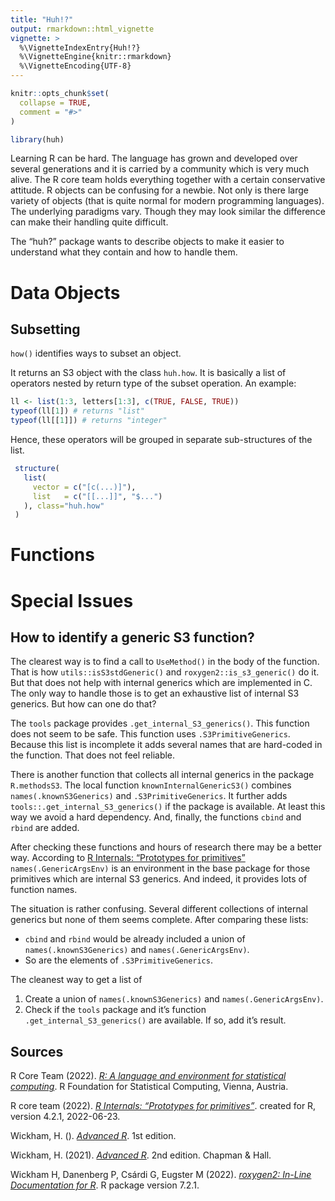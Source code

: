 ```yaml
---
title: "Huh!?"
output: rmarkdown::html_vignette
vignette: >
  %\VignetteIndexEntry{Huh!?}
  %\VignetteEngine{knitr::rmarkdown}
  %\VignetteEncoding{UTF-8}
---
```


```r
knitr::opts_chunk$set(
  collapse = TRUE,
  comment = "#>"
)
```

```r
library(huh)
```



Learning R can be hard. The language has grown and developed over several generations and it is carried by a community which is very much alive. The R core team holds everything together with a certain conservative attitude. R objects can be confusing for a newbie. Not only is there large variety of objects (that is quite normal for modern programming languages). The underlying paradigms vary. Though they may look similar the difference can make their handling quite difficult. 

The "huh?" package wants to describe objects to make it easier to understand what they contain and how to handle them.




# Data Objects



## Subsetting

`how()` identifies ways to subset an object.

It returns an S3 object with the class `huh.how`. It is basically a list of operators nested by return type of the subset operation. An example:

```r
ll <- list(1:3, letters[1:3], c(TRUE, FALSE, TRUE))
typeof(ll[1]) # returns "list"
typeof(ll[[1]]) # returns "integer"
```

Hence, these operators will be grouped in separate sub-structures of the list.

```r
 structure(
   list(
     vector = c("[c(...)]"),
     list   = c("[[...]]", "$...")
   ), class="huh.how"
 )
```



# Functions



# Special Issues

## How to identify a generic S3 function?

The clearest way is to find a call to `UseMethod()` in the body of the function. That is how `utils::isS3stdGeneric()` and `roxygen2::is_s3_generic()` do it. But that does not help with internal generics which are implemented in C. The only way to handle those is to get an exhaustive list of internal S3 generics. But how can one do that?

The `tools` package provides `.get_internal_S3_generics()`. This function does not seem to be safe. This function uses `.S3PrimitiveGenerics`. Because this list is incomplete it adds several names that are hard-coded in the function. That does not feel reliable.

There is another function that collects all internal generics in the package `R.methodsS3`. The local function `knownInternalGenericS3()` combines `names(.knownS3Generics)` and `.S3PrimitiveGenerics`. It further adds `tools::.get_internal_S3_generics()` if the package is available. At least this way we avoid a hard dependency. And, finally, the functions `cbind` and `rbind` are added.

After checking these functions and hours of research there may be a better way.  According to [R Internals: "Prototypes for primitives"](https://cran.r-project.org/doc/manuals/r-release/R-ints.html#Prototypes-for-primitives) `names(.GenericArgsEnv)` is an environment in the base package for those primitives which are internal S3 generics. And indeed, it provides lots of function names. 

The situation is rather confusing. Several different collections of internal generics but none of them seems complete. After comparing these lists:

* `cbind` and `rbind` would be already included  a union of `names(.knownS3Generics)` and `names(.GenericArgsEnv)`.
* So are the elements of `.S3PrimitiveGenerics`.

The cleanest way to get a list of 

1. Create a union of `names(.knownS3Generics)` and `names(.GenericArgsEnv)`.
2. Check if the `tools` package and it's function `.get_internal_S3_generics()` are available. If so, add it's result.



## Sources

R Core Team (2022). _[R: A language and environment for statistical computing](https://www.R-project.org/)_. R Foundation for Statistical Computing, Vienna, Austria.
  
R core team (2022). _[R Internals: "Prototypes for primitives"](https://cran.r-project.org/doc/manuals/r-release/R-ints.html#Prototypes-for-primitives)_. created for R, version 4.2.1, 2022-06-23.

Wickham, H. (). _[Advanced R](http://adv-r.had.co.nz/OO-essentials.html)_. 1st edition.

Wickham, H. (2021). _[Advanced R](https://adv-r.hadley.nz/oo.html)_. 2nd edition. Chapman & Hall.

Wickham H, Danenberg P, Csárdi G, Eugster M (2022). _[roxygen2: In-Line Documentation for R](https://CRAN.R-project.org/package=roxygen2)_. R package version 7.2.1.
